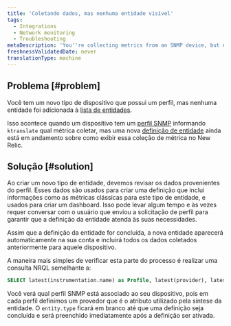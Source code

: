 ```yaml
---
title: 'Coletando dados, mas nenhuma entidade visível'
tags:
  - Integrations
  - Network monitoring
  - Troubleshooting
metaDescription: 'You''re collecting metrics from an SNMP device, but no entity is being created in New Relic.'
freshnessValidatedDate: never
translationType: machine
---
```


## Problema [#problem]

Você tem um novo tipo de dispositivo que possui um perfil, mas nenhuma entidade foi adicionada à [lista de entidades](/docs/new-relic-solutions/new-relic-one/core-concepts/new-relic-explorer-view-performance-across-apps-services-hosts#find).

Isso acontece quando um dispositivo tem um [perfil SNMP](https://github.com/kentik/snmp-profiles) informando `ktranslate` qual métrica coletar, mas uma nova [definição de entidade](https://github.com/newrelic/entity-definitions) ainda está em andamento sobre como exibir essa coleção de métrica no New Relic.

## Solução [#solution]

Ao criar um novo tipo de entidade, devemos revisar os dados provenientes do perfil. Esses dados são usados para criar uma definição que inclui informações como as métricas clássicas para este tipo de entidade, e usados para criar um dashboard. Isso pode levar algum tempo e às vezes requer conversar com o usuário que enviou a solicitação de perfil para garantir que a definição da entidade atenda às suas necessidades.

Assim que a definição da entidade for concluída, a nova entidade aparecerá automaticamente na sua conta e incluirá todos os dados coletados anteriormente para aquele dispositivo.

A maneira mais simples de verificar esta parte do processo é realizar uma consulta NRQL semelhante a:

```sql
SELECT latest(instrumentation.name) as Profile, latest(provider), latest(entity.type) as EntityType FROM Metric WHERE instrumentation.name not in ('heartbeat','ktranslate') AND device_name = 'myDevice'
```

Você verá qual perfil SNMP está associado ao seu dispositivo, pois em cada perfil definimos um provedor que é o atributo utilizado pela síntese da entidade. O `entity.type` ficará em branco até que uma definição seja concluída e será preenchido imediatamente após a definição ser ativada.
